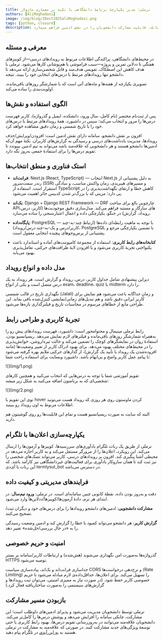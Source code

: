 ```yaml
---
title: ترملی؛ مدیر یکپارچهٔ برنامهٔ دانشگاهی با تکیه بر معماری ماژولار
authors: [AliMoghadasi]
image: /img/blog/20oct2025aliMoghadasi.png
tags: [python, closure]
description: ترملی یک وب‌اپ دانشجویی است که زمان‌بندی‌ِ آزمون‌ها، کوییزها و ددلاین‌ها را با تقویم شمسی، اعلان‌ها و یک ربات تلگرام یکپارچه می‌کند. این سامانه توسط «علی مقدسی»، ورودی ۱۴۰۲ مهندسی کامپیوتر، توسعه داده شده است و با رویکردی چابک، قابلیت مشارکت دانشجویان را در نقش ادمین فراهم می‌سازد.
---
```

## معرفی و مسئله

در محیط‌های دانشگاهی، پراکندگی اطلاعات مربوط به رویدادهای درسی—از کوییزهای هفتگی تا ددلاین تمرین و پروژه—سبب فراموشی یا هم‌پوشانی کارها می‌شود. ترملی با هدف کاهش این اصطکاک، تقویمی هدف‌مند و قابل شخصی‌سازی ارائه می‌دهد تا دانشجو تنها رویدادهای مرتبط با درس‌های انتخابی خود را ببیند. نتیجه،

تصویری یکپارچه از هفته‌ها و ماه‌های آتی است که با شمارشگر روزهای باقی‌مانده، اولویت‌بندی را ساده می‌کند.

## الگوی استفاده و نقش‌ها
پس از ثبت‌نام مختصر (نام کامل، سال ورود، دانشکده، ایمیل و گذرواژه)، کاربر فهرست درس‌ها را مرور و انتخاب می‌کند؛ سپس در داشبورد، همهٔ رویدادهای مرتبط با درس‌های خود را با تاریخ شمسی و زمان دقیق مشاهده خواهد کرد.

افزون بر نقش دانشجو، سامانه دارای نقش ادمین است: افزودن/ویرایش/حذف رویدادها، مدیریت یادداشت‌های درسی و رسیدگی به گزارش‌های کاربران. نکتهٔ مهم آن‌که ادمین‌ها دانشجو هستند و هر دانشجویی که علاقه‌مند باشد می‌تواند به تیم ادمین بپیوندد تا تقویم درس‌ها را برای استفادهٔ جمعی به‌روز نگه دارد.

## استک فناوری و منطق انتخاب‌ها


- **فرانت‌اند**: Next.js (React, TypeScript) — انتخاب Next.js به دلیل پشتیبانی از رندر سمت‌سرور (SSR) و مسیرهای هیبریدی، زمان واکنش مناسب، و سادگی استقرار است. استفاده از TypeScript کاهش خطا و ارتقای نگهداشت‌پذیری را در پی دارد؛ مزیتی که با بزرگ‌تر شدن کدبیس حائز اهمیت می‌شود.


- **بک‌اند**: Django + Django REST Framework — DRF چارچوبی بالغ برای ساخت APIهای سازگار و مستند فراهم می‌کند. مدل‌سازی دقیق موجودیت‌ها (کاربر، درس، رویداد، گزارش) در جنگو، یکپارچگی داده و اعمال اعتبار‌سنجی را ساده می‌سازد.


- **پایگاه‌داده**: PostgreSQL — با توجه به ماهیت رابطه‌ای داده‌ها (ارتباط چند-به-چند کاربر/درس و یک-به-چند درس/رویداد)، PostgreSQL با تضمین یکپارچگی مرجع و پشتیبانی از پرس‌وجوهای پیچیده انتخابی معقول است.


- **کتابخانه‌های رابط کاربری**: استفاده از مجموعهٔ کامپوننت‌های آماده و استاندارد باعث یکنواختی تجربهٔ کاربری می‌شود و با افزودن لایهٔ ظرافت‌های حرکتی، تعامل‌پذیری بهبود می‌یابد.

## مدل داده و انواع رویداد
دیزاین پیشنهادی شامل جداول کاربر، درس، رویداد و گزارش است. هر رویداد به یک درس متصل است و یکی از انواع exam، deadline، quiz یا midterm را دارد.

نگهداری تاریخ در قالب شمسی (Jalali) و زمانِ جداگانه باعث می‌شود هم نمایش برای کاربر ایرانی دقیق باشد و هم تبدیل‌های زمانی/نمایشی کنترل‌شده باقی بماند. این طراحی مانع از خطاهای مرسوم در محاسبات تاریخ و فیلترگذاری بازه‌ها می‌شود.

## تجربهٔ کاربری و طراحی رابط
رابط ترملی مینیمال و محتوامحور است: داشبورد، فهرست رویدادهای پیش‌ِ رو را به‌همراه شمارشگر روزهای باقی‌مانده و فیلترهای لازم نمایش می‌دهد. ریسپانسیو بودن، استفادهٔ روان در نمایشگرهای کوچک را تضمین می‌کند و حالت تیره/روشن، خوانش‌پذیری را در محیط‌های مختلف بهبود می‌دهد. برای بهبود ادراک کاربر از تغییر وضعیت‌ها (مانند افزوده‌شدن یک رویداد یا تأیید یک گزارش)، از گذارهای حرکتی ملایم بهره گرفته می‌شود تا پیامدِ عمل کاربر واضح و بی‌ابهام باشد.
داشبورد وبسایت برای استفاده راحت شما:

<div style={{textAlign: 'center'}}>![](img/1.png)</div>

تقویم آموزشی شما با توجه به درس‌هایی که انتخاب می‌کنید و همچنین کارهای شخصی‌ای که به برنامتون اضافه می‌کنید به شکل زیر میشه:

<div style={{textAlign: 'center'}}>![](img/2.png)</div>

توی این تقویم با hover کردن ماوستون روی هر روزی که رویداد هست می‌تونید اطلاعات مربوط به اون رویداد رو ببینید.

البته که سایت به صورت ریسپانسیو هست و تمام این قابلیت‌ها رو روی گوشیتون هم دارید.

## یکپارچه‌سازی اعلان‌ها با تلگرام
ترملی از طریق یک ربات تلگرام یادآوری‌های سررسیدها، کوییزها و آزمون‌ها را ارسال می‌کند. این رویکرد، اعلان‌ها را از مرورگر مستقل می‌کند و به کاربر اجازه می‌دهد در محیطی آشنا پیگیری کند. افزون بر رویدادهای درسی، کاربر می‌تواند تسک‌های شخصی را نیز ثبت کند تا همان سازوکار یادآوری برای فعالیت‌های غیردانشگاهی نیز کارآمد باشد. که این ربات با آی‌دی termlysut_bot در دسترس می‌باشد.

## فرایندهای مدیریتی و کیفیت داده
دقت و به‌روز بودن داده، نقطهٔ کانونی چنین سامانه‌ای است. در ترملی:
**ورود نیم‌سال**: در ابتدای هر ترم، دادهٔ آزمون‌ها/کوییزها/ددلاین‌ها وارد می‌شود.

**مشارکت دانشجویی**: ادمین‌های دانشجو رویدادها را برای درس‌های خود و دیگران ثبت/تصحیح می‌کنند.

**گزارش کاربر**: هر دانشجو می‌تواند کمبود یا خطا را گزارش کند و ادمین وضعیت رسیدگی را به «در حال بررسی/حل‌شده» تغییر دهد.

## امنیت و حریم خصوصی
گذرواژه‌ها به‌صورت امن نگهداری می‌شوند (هش‌شده) و ارتباطات کاربر/سامانه بر بستر HTTPS توصیه می‌شود.

جداسازی فرانت‌اند و بک‌اند، پیاده‌سازی سیاست CORS و نرخ‌دهی درخواست‌ها (Rate Limiting) را تسهیل می‌کند. برای اعلان‌ها، حداقل‌داده‌ی لازم مبادله می‌شود تا حریم خصوصی کاربر حفظ شود. (در صورت نیاز به ممیزی امنیتی، می‌توان ثبت رویدادها و گزارش‌های سیستمی را به‌صورت ساختاریافته فعال کرد.)

## بازبودن مسیر مشارکت
ترملی توسط دانشجویان مدیریت می‌شود و پذیرای ادمین‌های داوطلب است؛ این مشارکت، چابکی سامانه را افزایش می‌دهد و پوشش درس‌ها را کامل‌تر می‌کند. دانشجویان علاقه‌مند می‌توانند در به‌روزرسانی تقویم درس‌ها، بهبود رابط کاربری یا حتی توسعهٔ ویژگی‌های جدید مشارکت کنند.
در صورتی که علاقه‌مند به مشارکت در ترملی هستید به [به این آیدی](https://t.me/ali0083moi) در تلگرام پیام دهید.




